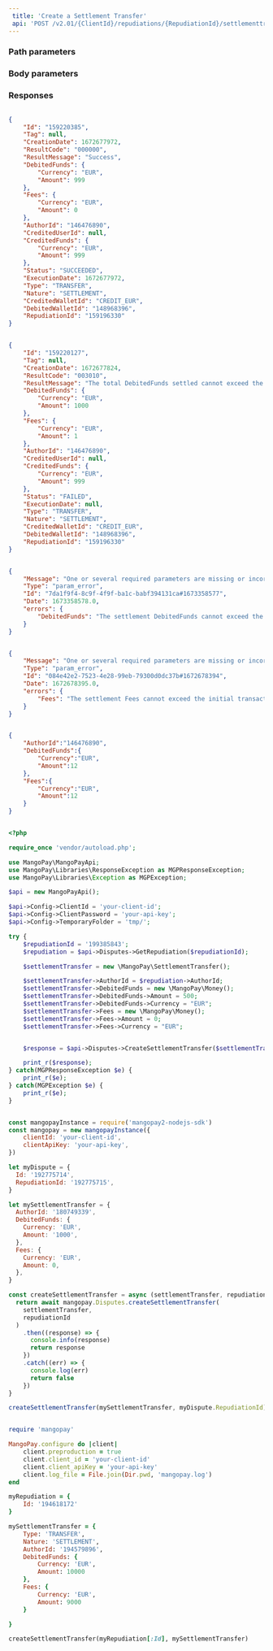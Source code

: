 ```yaml
---  
 title: 'Create a Settlement Transfer'  
 api: 'POST /v2.01/{ClientId}/repudiations/{RepudiationId}/settlementtransfer'  
---  
```


  

### Path parameters  

<RepudiationId />  

### Body parameters  

<AuthorId />  

<DebitedFunds14 />  

<Fees12 />  

### Responses  

<AccordionGroup><Accordion title="200 ">  

<IdResponse />  

<TagResponse />  

<CreationDateResponse />  

<ResultCodeResponse />  

<ResultMessageResponse />  

<DebitedFunds1Response />  

<Fees1Response />  

<AuthorIdResponse />  

<CreditedUserIdResponse />  

<CreditedFunds1Response />  

<StatusResponse />  

<ExecutionDateResponse />  

<TypeResponse />  

<NatureResponse />  

<CreditedWalletId1Response />  

<DebitedWalletIdResponse />  

<RepudiationIdResponse /></Accordion><Accordion title="200 Failed">  

<IdResponse />  

<TagResponse />  

<CreationDateResponse />  

<ResultCodeResponse />  

<ResultMessageResponse />  

<DebitedFunds1Response />  

<Fees1Response />  

<AuthorIdResponse />  

<CreditedUserIdResponse />  

<CreditedFunds1Response />  

<StatusResponse />  

<ExecutionDateResponse />  

<TypeResponse />  

<NatureResponse />  

<CreditedWalletIdResponse />  

<DebitedWalletIdResponse />  

<RepudiationIdResponse /></Accordion><Accordion title="400 Settlement DebitedFunds exceed the initial transaction DebitedFunds"></Accordion><Accordion title="400 Settlement Fees exceed the initial transaction Fees"></Accordion></AccordionGroup>  

<ResponseExample>  

```json 200   

{
    "Id": "159220385",
    "Tag": null,
    "CreationDate": 1672677972,
    "ResultCode": "000000",
    "ResultMessage": "Success",
    "DebitedFunds": {
        "Currency": "EUR",
        "Amount": 999
    },
    "Fees": {
        "Currency": "EUR",
        "Amount": 0
    },
    "AuthorId": "146476890",
    "CreditedUserId": null,
    "CreditedFunds": {
        "Currency": "EUR",
        "Amount": 999
    },
    "Status": "SUCCEEDED",
    "ExecutionDate": 1672677972,
    "Type": "TRANSFER",
    "Nature": "SETTLEMENT",
    "CreditedWalletId": "CREDIT_EUR",
    "DebitedWalletId": "148968396",
    "RepudiationId": "159196330"
}  

 ```  

```json 200 Failed  

{
    "Id": "159220127",
    "Tag": null,
    "CreationDate": 1672677824,
    "ResultCode": "003010",
    "ResultMessage": "The total DebitedFunds settled cannot exceed the initial transaction DebitedFunds available for settlement",
    "DebitedFunds": {
        "Currency": "EUR",
        "Amount": 1000
    },
    "Fees": {
        "Currency": "EUR",
        "Amount": 1
    },
    "AuthorId": "146476890",
    "CreditedUserId": null,
    "CreditedFunds": {
        "Currency": "EUR",
        "Amount": 999
    },
    "Status": "FAILED",
    "ExecutionDate": null,
    "Type": "TRANSFER",
    "Nature": "SETTLEMENT",
    "CreditedWalletId": "CREDIT_EUR",
    "DebitedWalletId": "148968396",
    "RepudiationId": "159196330"
}  

 ```  

```json 400 Settlement DebitedFunds exceed the initial transaction DebitedFunds  

{
    "Message": "One or several required parameters are missing or incorrect. An incorrect resource ID also raises this kind of error.",
    "Type": "param_error",
    "Id": "7da1f9f4-8c9f-4f9f-ba1c-babf394131ca#1673358577",
    "Date": 1673358578.0,
    "errors": {
        "DebitedFunds": "The settlement DebitedFunds cannot exceed the initial transaction DebitedFunds"
    }
}  

 ```  

```json 400 Settlement Fees exceed the initial transaction Fees  

{
    "Message": "One or several required parameters are missing or incorrect. An incorrect resource ID also raises this kind of error.",
    "Type": "param_error",
    "Id": "084e42e2-7523-4e28-99eb-79300d0dc37b#1672678394",
    "Date": 1672678395.0,
    "errors": {
        "Fees": "The settlement Fees cannot exceed the initial transaction Fees"
    }
}  

 ```  

</ResponseExample>  

<RequestExample>  
  
```json REST  

{
    "AuthorId":"146476890",
    "DebitedFunds":{
        "Currency":"EUR",
        "Amount":12
    },
    "Fees":{
        "Currency":"EUR",
        "Amount":12
    }
}  
```  

  
```php PHP  

<?php 

require_once 'vendor/autoload.php';

use MangoPay\MangoPayApi;
use MangoPay\Libraries\ResponseException as MGPResponseException;
use MangoPay\Libraries\Exception as MGPException;

$api = new MangoPayApi();

$api->Config->ClientId = 'your-client-id';
$api->Config->ClientPassword = 'your-api-key';
$api->Config->TemporaryFolder = 'tmp/';

try {
    $repudiationId = '199385843';
    $repudiation = $api->Disputes->GetRepudiation($repudiationId);

    $settlementTransfer = new \MangoPay\SettlementTransfer();

    $settlementTransfer->AuthorId = $repudiation->AuthorId;
    $settlementTransfer->DebitedFunds = new \MangoPay\Money();
    $settlementTransfer->DebitedFunds->Amount = 500;
    $settlementTransfer->DebitedFunds->Currency = "EUR";
    $settlementTransfer->Fees = new \MangoPay\Money();
    $settlementTransfer->Fees->Amount = 0;
    $settlementTransfer->Fees->Currency = "EUR";


    $response = $api->Disputes->CreateSettlementTransfer($settlementTransfer, $repudiationId);

    print_r($response);
} catch(MGPResponseException $e) {
    print_r($e);
} catch(MGPException $e) {
    print_r($e);
}  
```  

  
```javascript NodeJS  

const mangopayInstance = require('mangopay2-nodejs-sdk')
const mangopay = new mangopayInstance({
    clientId: 'your-client-id',
    clientApiKey: 'your-api-key',
})

let myDispute = {
  Id: '192775714',
  RepudiationId: '192775715',
}

let mySettlementTransfer = {
  AuthorId: '180749339',
  DebitedFunds: {
    Currency: 'EUR',
    Amount: '1000',
  },
  Fees: {
    Currency: 'EUR',
    Amount: 0,
  },
}

const createSettlementTransfer = async (settlementTransfer, repudiationId) => {
  return await mangopay.Disputes.createSettlementTransfer(
    settlementTransfer,
    repudiationId
  )
    .then((response) => {
      console.info(response)
      return response
    })
    .catch((err) => {
      console.log(err)
      return false
    })
}

createSettlementTransfer(mySettlementTransfer, myDispute.RepudiationId)  
```  

  
```ruby Ruby  

require 'mangopay'

MangoPay.configure do |client|
    client.preproduction = true
    client.client_id = 'your-client-id'
    client.client_apiKey = 'your-api-key'
    client.log_file = File.join(Dir.pwd, 'mangopay.log')
end

myRepudiation = {
    Id: '194618172'
}

mySettlementTransfer = {
    Type: 'TRANSFER',
    Nature: 'SETTLEMENT',
    AuthorId: '194579896',
    DebitedFunds: {
        Currency: 'EUR',
        Amount: 10000
    },
    Fees: {
        Currency: 'EUR',
        Amount: 9000
    }

}

createSettlementTransfer(myRepudiation[:Id], mySettlementTransfer)  
```  

  
</RequestExample>